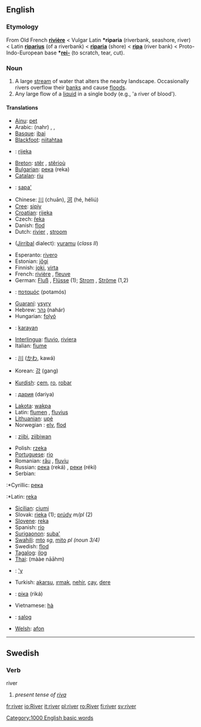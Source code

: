 ==English==

{{rank|else|entered|none|501|river|change|happy|hours}}

===Etymology===
From Old French '''[[rivière]]''' < Vulgar Latin '''*riparia''' (riverbank, seashore, river) < Latin '''[[riparius]]''' (of a riverbank) < '''[[riparia]]''' (shore) < '''[[ripa]]''' (river bank) < Proto-Indo-European base '''*[[rei-]]''' (to scratch, tear, cut).

===Noun===
{{en-noun-reg}}

#A large [[stream]] of water that alters the nearby landscape. Occasionally rivers overflow their [[bank]]s and cause [[flood]]s.
#Any large flow of a [[liquid]] in a single body (e.g., 'a river of blood').

====Translations====
{{top}}
*[[Ainu]]: [[pet#Ainu|pet]]
*Arabic: {{ARchar|[[نهر|نَهْر]]}} (nahr) {{m}}, {{ARchar|[[انهار|أنْهَار]]}} {{IPAchar|(’anháːr)}} {{p}}, {{ARchar|[[انهر|أنْهُر]]}} {{IPAchar|(’ánhur)}} {{p}}
*[[w:Basque language|Basque]]: [[ibai]]
*[[Blackfoot]]: [[niitahtaa]]
*{{bos}}: [[rijeka]] {{f}}
*[[w:Breton language|Breton]]: [[stêr]] {{f}}, [[stêrioù]] {{p}}
*[[w:Bulgarian language|Bulgarian]]: [[река]] (reka) {{f}}
*[[w:Catalan language|Catalan]]: [[riu]] {{m}}
*{{ceb}}: [[sapa']]
*Chinese: [[川]] (chuān), [[河]] (hé, héliú)
*[[Cree]]: [[sipiy]]
*[[Croatian]]: [[rijeka]] {{f}}
*Czech: [[řeka]] {{f}}
*Danish: [[flod]] {{c}}
*Dutch: [[rivier]] {{m}}, [[stroom]] {{m}}
*{{dbl}} ([[Jirribal]] dialect): [[yuramu]] (''class II'')
*Esperanto: [[rivero]]
*Estonian: [[jõgi#Estonian|jõgi]]
*Finnish: [[joki]], [[virta]]
*French: [[rivière]] {{f}}, [[fleuve]] {{m}}
*German: [[Fluß]] {{m}}, [[Flüsse]] {{p}} (1); [[Strom]] {{m}}, [[Ströme]] {{p}} (1,2)
*{{gr}}: [[ποταμός]] (potamós) {{m}}
*[[w:Guaraní language|Guaraní]]: [[ysyry]]
*Hebrew: [[נהר]] (nahár) {{m}}
*Hungarian: [[folyó]]
*{{ilo}}: [[karayan]]
*[[w:Interlingua|Interlingua]]: [[fluvio]], [[riviera]]
*Italian: [[fiume]] {{m}}
*{{jp}}: [[川]] ([[かわ]], kawá)
*Korean: [[강]] (gang)
{{mid}}
*[[Kurdish]]: [[çem]], [[ro]], [[robar]]
*{{ky}}: [[дария]] (dariya)
*[[Lakota]]: [[wakpa]]
*Latin: [[flumen]] {{n}}, [[fluvius]] {{m}}
*[[w:Lithuanian language|Lithuanian]]: [[upė]] {{f}}
*Norwegian<!--do not wikify-->: [[elv]], [[flod]]
*{{oj}}: [[ziibi]], [[ziibiwan]] {{p}}
*Polish: [[rzeka]] {{f}}
*[[Portuguese]]: [[rio]] {{m}}
*Romanian: [[râu]] {{n}}, [[fluviu]] {{n}}
*Russian: [[река]] (reká) {{f}}, [[реки]] (réki) {{p}}
*Serbian: 
:*Cyrillic: [[река]] {{f}}
:*Latin: [[reka]] {{f}}
*[[Sicilian]]: [[ciumi]] {{m}}
*Slovak: [[rieka#Slovak|rieka]] {{f}} (1); [[prúd#Slovak|prúdy]] ''m/pl'' (2)
*[[Slovene]]: [[reka]] {{f}}
*Spanish: [[río]] {{m}}
*[[Surigaonon]]: [[suba']]
*[[w:Swahili language|Swahili]]: [[mto]] ''sg'', [[mito]] ''pl (noun 3/4)''
*Swedish: [[flod]] {{c}}
*[[w:Tagalog language|Tagalog]]: [[ilog]]
*[[w:Thai language|Thai]]: {{THchar|[[แม่น้ำ]]}} (mààe nāāhm)
*{{tpn}}: [['y]]
*Turkish: [[akarsu]], [[ırmak]], [[nehir]], [[çay]], [[dere]]
*{{ua}}: [[ріка]] (riká) {{f}}
*Vietnamese: [[hà]]
*{{war}}: [[salog]]
*[[w:Welsh language|Welsh]]: [[afon]]
{{bottom}}
----
==Swedish==
===Verb===
;river
#''present tense of [[riva]]''

[[Category:1000 English basic words]]

[[fr:river]]
[[io:River]]
[[it:river]]
[[pl:river]]
[[ro:River]]
[[fi:river]]
[[sv:river]]